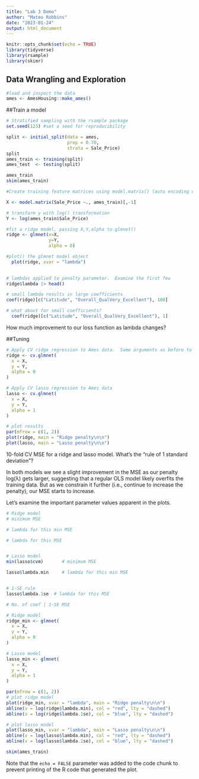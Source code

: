 ```yaml
---
title: "Lab 3 Demo"
author: "Mateo Robbins"
date: "2023-01-24"
output: html_document
---
```


```r
knitr::opts_chunk$set(echo = TRUE)
library(tidyverse)
library(rsample)
library(skimr)
```

## Data Wrangling and Exploration
```r
#load and inspect the data
ames <- AmesHousing::make_ames()

```

##Train a model
```r
# Stratified sampling with the rsample package
set.seed(123) #set a seed for reproducibility

split <- initial_split(data = ames, 
                       prop = 0.70,
                       strata = Sale_Price)
split
ames_train <- training(split)
ames_test  <- testing(split)

ames_train
skim(ames_train)
```

```r
#Create training feature matrices using model.matrix() (auto encoding of categorical variables)

X <- model.matrix(Sale_Price ~., ames_train)[,-1]

# transform y with log() transformation
Y <- log(ames_train$Sale_Price)

```

```r
#fit a ridge model, passing X,Y,alpha to glmnet()
ridge <- glmnet(x=X,
                y=Y,
                alpha = 0)

#plot() the glmnet model object
  plot(ridge, xvar = "lambda")
  
```

```r
# lambdas applied to penalty parameter.  Examine the first few
ridge$lambda |> head()

# small lambda results in large coefficients
coef(ridge)[c("Latitude", "Overall_QualVery_Excellent"), 100]

# what about for small coefficients?
  coef(ridge)[c("Latitude", "Overall_QualVery_Excellent"), 1]
```
How much improvement to our loss function as lambda changes?

##Tuning
```r
# Apply CV ridge regression to Ames data.  Same arguments as before to glmnet()
ridge <- cv.glmnet(
  x = X,
  y = Y,
  alpha = 0
)

# Apply CV lasso regression to Ames data
lasso <- cv.glmnet(
  x = X,
  y = Y,
  alpha = 1
)

# plot results
par(mfrow = c(1, 2))
plot(ridge, main = "Ridge penalty\n\n")
plot(lasso, main = "Lasso penalty\n\n")
```

10-fold CV MSE for a ridge and lasso model. What's the "rule of 1 standard deviation"?

In both models we see a slight improvement in the MSE as our penalty log(λ) gets larger, suggesting that a regular OLS model likely overfits the training data. But as we constrain it further (i.e., continue to increase the penalty), our MSE starts to increase. 

Let's examine the important parameter values apparent in the plots.
```r
# Ridge model
# minimum MSE

# lambda for this min MSE

# lambda for this MSE


# Lasso model
min(lasso$cvm)       # minimum MSE

lasso$lambda.min     # lambda for this min MSE


# 1-SE rule
lasso$lambda.1se  # lambda for this MSE

# No. of coef | 1-SE MSE

```

```r
# Ridge model
ridge_min <- glmnet(
  x = X,
  y = Y,
  alpha = 0
)

# Lasso model
lasso_min <- glmnet(
  x = X,
  y = Y,
  alpha = 1
)

par(mfrow = c(1, 2))
# plot ridge model
plot(ridge_min, xvar = "lambda", main = "Ridge penalty\n\n")
abline(v = log(ridge$lambda.min), col = "red", lty = "dashed")
abline(v = log(ridge$lambda.1se), col = "blue", lty = "dashed")

# plot lasso model
plot(lasso_min, xvar = "lambda", main = "Lasso penalty\n\n")
abline(v = log(lasso$lambda.min), col = "red", lty = "dashed")
abline(v = log(lasso$lambda.1se), col = "blue", lty = "dashed")
```


```r
skim(ames_train)
```

Note that the `echo = FALSE` parameter was added to the code chunk to prevent printing of the R code that generated the plot.
